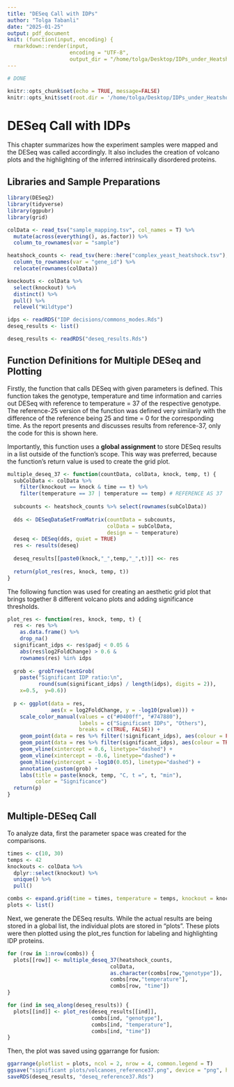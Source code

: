 ```yaml
---
title: "DESeq Call with IDPs"
author: "Tolga Tabanli"
date: "2025-01-25"
output: pdf_document
knit: (function(input, encoding) {
  rmarkdown::render(input,
                    encoding = "UTF-8",
                    output_dir = "/home/tolga/Desktop/IDPs_under_Heatshock/Knittings")})
---
```


```r
# DONE

knitr::opts_chunk$set(echo = TRUE, message=FALSE)
knitr::opts_knit$set(root.dir = '/home/tolga/Desktop/IDPs_under_Heatshock/')

```

# DESeq Call with IDPs

This chapter summarizes how the experiment samples were mapped and
the DESeq was called accordingly. It also includes the creation of
volcano plots and the highlighting of the inferred intrinsically disordered proteins.

## Libraries and Sample Preparations

```r
library(DESeq2)
library(tidyverse)
library(ggpubr)
library(grid)

colData <- read_tsv("sample_mapping.tsv", col_names = T) %>%
  mutate(across(everything(), as.factor)) %>%
  column_to_rownames(var = "sample")

heatshock_counts <- read_tsv(here::here("complex_yeast_heatshock.tsv"), col_names = T) %>%
  column_to_rownames(var = "gene_id") %>%
  relocate(rownames(colData))

knockouts <- colData %>%
  select(knockout) %>%
  distinct() %>%
  pull() %>%
  relevel("Wildtype")

idps <- readRDS("IDP decisions/commons_modes.Rds")
deseq_results <- list()
```

```r
deseq_results <- readRDS("deseq_results.Rds")
```

## Function Definitions for Multiple DESeq and Plotting

Firstly, the function that calls DESeq with given parameters is defined.
This function takes the genotype, temperature and time information
and carries out DESeq with reference to temperature = 37 of the respective
genotype. The reference-25 version of the function was defined very
similarly with the difference of the reference being 25 and time = 0
for the corresponding time. As the report presents and discusses
results from reference-37, only the code for this is shown here.

Importantly, this function uses a **global assignment** to store DESeq results
in a list outside of the function's scope. This way was preferred, because
the function's return value is used to create the grid plot.

```r
multiple_deseq_37 <- function(countData, colData, knock, temp, t) {
  subColData <- colData %>%
    filter(knockout == knock & time == t) %>%
    filter(temperature == 37 | temperature == temp) # REFERENCE AS 37
  
  subcounts <- heatshock_counts %>% select(rownames(subColData))
  
  dds <- DESeqDataSetFromMatrix(countData = subcounts,
                                colData = subColData,
                                design = ~ temperature)
  deseq <- DESeq(dds, quiet = TRUE)
  res <- results(deseq)
  
  deseq_results[[paste0(knock,"_",temp,"_",t)]] <<- res
  
  return(plot_res(res, knock, temp, t))
}

```

The following function was used for creating an aesthetic grid plot that brings
together 8 different volcano plots and adding significance thresholds.

```r
plot_res <- function(res, knock, temp, t) {
  res <- res %>%
    as.data.frame() %>%
    drop_na()
  significant_idps <- res$padj < 0.05 &
    abs(res$log2FoldChange) > 0.6 &
    rownames(res) %in% idps
  
  grob <- grobTree(textGrob(
    paste("Significant IDP ratio:\n",
          round(sum(significant_idps) / length(idps), digits = 2)),
    x=0.5,  y=0.6))
  
  p <- ggplot(data = res,
              aes(x = log2FoldChange, y = -log10(pvalue))) +
    scale_color_manual(values = c("#0400ff", "#747880"),
                       labels = c("Significant IDPs", "Others"),
                       breaks = c(TRUE, FALSE)) +
    geom_point(data = res %>% filter(!significant_idps), aes(colour = FALSE)) +
    geom_point(data = res %>% filter(significant_idps), aes(colour = TRUE)) +
    geom_vline(xintercept = 0.6, linetype="dashed") +
    geom_vline(xintercept = -0.6, linetype="dashed") +
    geom_hline(yintercept = -log10(0.05), linetype="dashed") +
    annotation_custom(grob) +
    labs(title = paste(knock, temp, "C, t =", t, "min"),
         color = "Significance")
  return(p)
}
```

## Multiple-DESeq Call

To analyze data, first the parameter space was created for the comparisons.

```r
times <- c(10, 30)
temps <- 42
knockouts <- colData %>%
  dplyr::select(knockout) %>%
  unique() %>%
  pull()

combs <- expand.grid(time = times, temperature = temps, knockout = knockouts)
plots <- list()
```

Next, we generate the DESeq results. While the actual results are being
stored in a global list, the individual plots are stored in "plots".
These plots were then plotted using the plot_res function for
labeling and highlighting IDP proteins.

```r
for (row in 1:nrow(combs)) {
  plots[[row]] <- multiple_deseq_37(heatshock_counts,
                                 colData,
                                 as.character(combs[row,"genotype"]),
                                 combs[row,"temperature"],
                                 combs[row, "time"])
}

for (ind in seq_along(deseq_results)) {
  plots[[ind]] <- plot_res(deseq_results[[ind]],
                           combs[ind, "genotype"],
                           combs[ind, "temperature"],
                           combs[ind, "time"])
}
```


Then, the plot was saved using ggarrange for fusion:

```r
ggarrange(plotlist = plots, ncol = 2, nrow = 4, common.legend = T)
ggsave("significant plots/volcanoes_reference37.png", device = "png", height =15, width = 10)
saveRDS(deseq_results, "deseq_reference37.Rds")
```